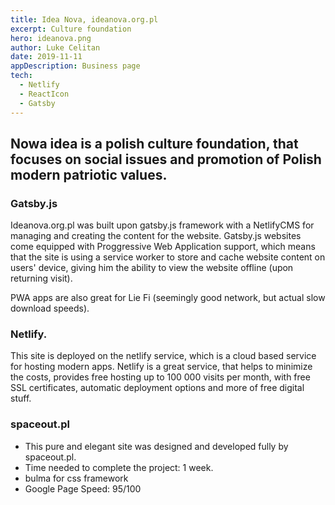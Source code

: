 ```yaml
---
title: Idea Nova, ideanova.org.pl
excerpt: Culture foundation
hero: ideanova.png
author: Luke Celitan
date: 2019-11-11
appDescription: Business page
tech:
  - Netlify
  - ReactIcon
  - Gatsby
---
```


## Nowa idea is a polish culture foundation, that focuses on social issues and promotion of Polish modern patriotic values.

### Gatsby.js

Ideanova.org.pl was built upon gatsby.js framework with a NetlifyCMS for managing and creating the content for the website. Gatsby.js websites come equipped with Proggressive Web Application support, which means that the site is using a service worker to store and cache website content on users' device, giving him the ability to view the website offline (upon returning visit).

PWA apps are also great for Lie Fi (seemingly good network, but actual slow download speeds).

### Netlify.

This site is deployed on the netlify service, which is a cloud based service for hosting modern apps.
Netlify is a great service, that helps to minimize the costs, provides free hosting up to 100 000 visits per month, with free SSL certificates, automatic deployment options and more of free digital stuff.

### spaceout.pl

- This pure and elegant site was designed and developed fully by spaceout.pl.
- Time needed to complete the project: 1 week.
- bulma for css framework
- Google Page Speed: 95/100


